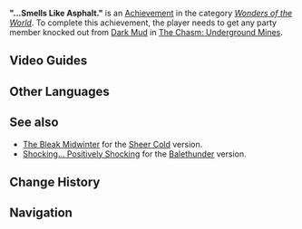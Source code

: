 {{Achievement Infobox
|title        = 
|id           = 81218
|order id     = 1204
|category     = Wonders of the World
|description  = Be brought down by the contaminants within the [[Dark Mud|black mud]] for the first time.
|requirements = Get any party member knocked out from Dark Mud.
|primogems    = 5
|tracking     = 
|hidden       = 1
|topic        = Fallen Characters;Dark Mud
|type         = Exploration
}}
'''"...Smells Like Asphalt."''' is an [[Achievement]] in the category ''[[Wonders of the World]]''. To complete this achievement, the player needs to get any party member knocked out from [[Dark Mud]] in [[The Chasm: Underground Mines]].
<!--
==Trivia==-->

==Video Guides==
{{EVT
|video1   = https://youtu.be/jIXMrJ5Et-k
|caption1 = "...Smells Like Asphalt." Guide
}}
==Other Languages==
{{Other Languages
|en      = "...Smells Like Asphalt."
|zhs     = 「…闻起来像沥青。」
|zhs_rm  = "...Wén Qilai Xiàng Lìqīng."
|zht     = 「…聞起來像瀝青。」
|zht_rm  = "...Wén Qilai Xiàng Lìqīng."
|zh_tl   = "...Smells Like Asphalt."
|ja      = 「道の舗装に使うやつの匂い…」
|ja_rm   = "Michi no Hosou ni Tsukau Yatsu no Nioi..."
|ja_tl   = "Smells Like That Pavement Stuff..."
|ko      = 「…아스팔트 냄새가 나」
|ko_rm   = "…Aseupalteu Naemsaega Na"
|ko_tl   = "…Smells like Asphalt"
|es      = Huele a alquitrán...
|es_tl   = Smells Like Tar...
|fr      = « ... Ça pue l'asphalte. »
|fr_tl   = "...It Stinks of Asphalt."
|ru      = «Запах асфальта...»
|ru_tl   = "Smells of Asphalt..."
|th      = "...กลิ่นเหมือนยางมะตอยเลยนะ"
|th_rm   = "...Klin Muean Yangmatoi Loei Na"
|th_tl   = 
|vi      = "...Giống Như Mùi Nhựa Đường."
|vi_tl   = "...Smells Like Asphalt."
|de      = „Das riecht nach Asphalt.“
|de_tl   = "This Smells Like Asphalt."
|id      = "Bau ini ... Aspal?"
|id_tl   = "This Smell... Asphalt?"
|pt      = Cheira a Asfalto...
|pt_tl   = 
}}

==See also==
* [[The Bleak Midwinter]] for the [[Sheer Cold]] version.
* [[Shocking... Positively Shocking]] for the [[Balethunder]] version.

==Change History==
{{Change History|2.6}}
<!--
==References==
{{Reflist}}-->

==Navigation==
{{Achievement Navbox|Wonders of the World|Exploration}}